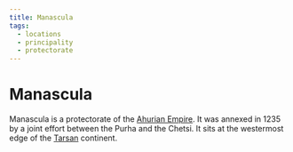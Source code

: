 ```yaml
---
title: Manascula
tags:
  - locations
  - principality
  - protectorate
---
```


<Stub />

# Manascula

Manascula is a protectorate of the [Ahurian Empire](/locations/ahuria). It was
annexed in 1235 by a joint effort between the Purha and the Chetsi. It sits at
the westermost edge of the [Tarsan](/locations/tarsa) continent.
